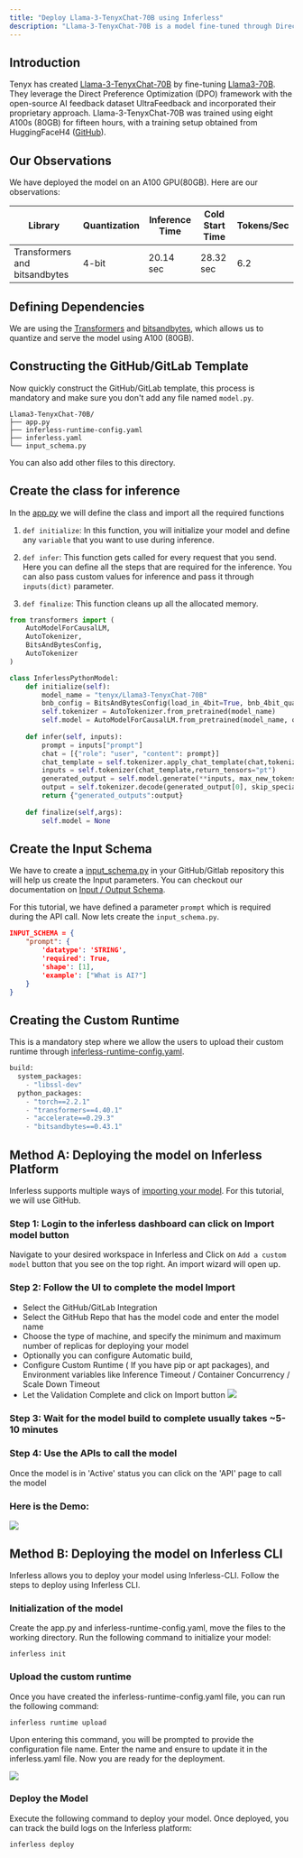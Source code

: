 ```yaml
---
title: "Deploy Llama-3-TenyxChat-70B using Inferless"
description: "Llama-3-TenyxChat-70B is a model fine-tuned through Direct Preference Optimization (DPO). It leverages Tenyx's advance fine-tuning technology and the open-source AI feedback dataset, UltraFeedback, for its training."
---
```


## Introduction

Tenyx has created [Llama-3-TenyxChat-70B](https://huggingface.co/tenyx/Llama3-TenyxChat-70B) by fine-tuning [Llama3-70B](https://huggingface.co/meta-llama/Meta-Llama-3-70B). They leverage the Direct Preference Optimization (DPO) framework with the open-source AI feedback dataset UltraFeedback and incorporated their proprietary approach.
Llama-3-TenyxChat-70B was trained using eight A100s (80GB) for fifteen hours, with a training setup obtained from HuggingFaceH4 ([GitHub](https://github.com/huggingface/alignment-handbook)).

## Our Observations

We have deployed the model on an A100 GPU(80GB). Here are our observations:

| Library                          | Quantization    | Inference Time  | Cold Start Time |Tokens/Sec    |
| -------------------------------- | --------------- | --------------- | --------------- | ------------ |
| Transformers and bitsandbytes    | 4-bit           | 20.14 sec       | 28.32 sec       | 6.2          |

## Defining Dependencies

We are using the [Transformers](https://github.com/huggingface/transformers) and [bitsandbytes](https://github.com/TimDettmers/bitsandbytes), which allows us to quantize and serve the model using A100 (80GB).

## Constructing the GitHub/GitLab Template

Now quickly construct the GitHub/GitLab template, this process is mandatory and make sure you don't add any file named `model.py`.

```
Llama3-TenyxChat-70B/
├── app.py
├── inferless-runtime-config.yaml
├── inferless.yaml
└── input_schema.py
```

You can also add other files to this directory.

## Create the class for inference

In the [app.py](https://github.com/inferless/Llama3-TenyxChat-70B/blob/main/app.py) we will define the class and import all the required functions

1.  `def initialize`: In this function, you will initialize your model and define any `variable` that you want to use during inference.

2.  `def infer`: This function gets called for every request that you send. Here you can define all the steps that are required for the inference. You can also pass custom values for inference and pass it through `inputs(dict)` parameter.

3.  `def finalize`: This function cleans up all the allocated memory.

```python
from transformers import (
    AutoModelForCausalLM,
    AutoTokenizer,
    BitsAndBytesConfig,
    AutoTokenizer
)

class InferlessPythonModel:    
    def initialize(self):
        model_name = "tenyx/Llama3-TenyxChat-70B"
        bnb_config = BitsAndBytesConfig(load_in_4bit=True, bnb_4bit_quant_type="nf4")
        self.tokenizer = AutoTokenizer.from_pretrained(model_name)
        self.model = AutoModelForCausalLM.from_pretrained(model_name, quantization_config=bnb_config, device_map={"": 0})
        
    def infer(self, inputs):
        prompt = inputs["prompt"]
        chat = [{"role": "user", "content": prompt}]
        chat_template = self.tokenizer.apply_chat_template(chat,tokenize=False)
        inputs = self.tokenizer(chat_template,return_tensors="pt")
        generated_output = self.model.generate(**inputs, max_new_tokens=120)
        output = self.tokenizer.decode(generated_output[0], skip_special_tokens=True)
        return {"generated_outputs":output}
        
    def finalize(self,args):
        self.model = None
```

## Create the Input Schema

We have to create a [input_schema.py](https://github.com/inferless/Llama3-TenyxChat-70B/blob/main/input_schema.py) in your GitHub/Gitlab repository this will help us create the Input parameters. You can checkout our documentation on [Input / Output Schema](https://docs.inferless.com/model-import/input-output-schema).

For this tutorial, we have defined a parameter `prompt` which is required during the API call. Now lets create the `input_schema.py`.

```JSON
INPUT_SCHEMA = {
    "prompt": {
        'datatype': 'STRING',
        'required': True,
        'shape': [1],
        'example': ["What is AI?"]
    }
}
```

## Creating the Custom Runtime

This is a mandatory step where we allow the users to upload their custom runtime through [inferless-runtime-config.yaml](https://github.com/inferless/Llama3-TenyxChat-70B/blob/main/inferless-runtime-config.yaml).

```python
build:
  system_packages:
    - "libssl-dev"
  python_packages:
    - "torch==2.2.1"
    - "transformers==4.40.1"
    - "accelerate==0.29.3"
    - "bitsandbytes==0.43.1"
```

## Method A: Deploying the model on Inferless Platform
Inferless supports multiple ways of [importing your model](https://docs.inferless.com/model-import/file-structure-req/file-structure-requirements). For this tutorial, we will use GitHub.

### Step 1: Login to the inferless dashboard can click on Import model button
Navigate to your desired workspace in Inferless and Click on `Add a custom model` button that you see on the top right. An import wizard will open up.

### Step 2: Follow the UI to complete the model  Import
* Select the GitHub/GitLab Integration
* Select the GitHub Repo that has the model code and enter the model name
* Choose the type of machine, and specify the minimum and maximum number of replicas for deploying your model
* Optionally you can configure Automatic build,
* Configure Custom Runtime ( If you have pip or apt packages), and Environment variables like Inference Timeout / Container Concurrency / Scale Down Timeout 
* Let the Validation Complete and click on Import button
![](/images/import.jpg)

### Step 3: Wait for the model build to complete usually takes ~5-10 minutes

### Step 4: Use the APIs to call the model
Once the model is in 'Active' status you can click on the 'API' page to call the model

### Here is the Demo:

![](/gif/tenyx-llama3.gif)

 

## Method B: Deploying the model on Inferless CLI

Inferless allows you to deploy your model using Inferless-CLI. Follow the steps to deploy using Inferless CLI.

### Initialization of the model

Create the app.py and inferless-runtime-config.yaml, move the files to the working directory. Run the following command to initialize your model:

```
inferless init
```

### Upload the custom runtime

Once you have created the inferless-runtime-config.yaml file, you can run the following command:

```
inferless runtime upload
```

Upon entering this command, you will be prompted to provide the configuration file name. Enter the name and ensure to update it in the inferless.yaml file. Now you are ready for the deployment.

![](/images/llama70b-6.png)

### Deploy the Model

Execute the following command to deploy your model. Once deployed, you can track the build logs on the Inferless platform:

```
inferless deploy
```